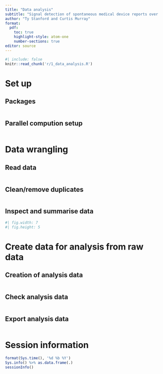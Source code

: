 ```yaml
---
title: "Data analysis"
subtitle: "Signal detection of spontaneous medical device reports over time"
author: "Ty Stanford and Curtis Murray"
format: 
  pdf:
    toc: true
    highlight-style: atom-one
    number-sections: true
editor: source
---
```



<!-- highlight-style supported themes: arrow, pygments, tango, espresso, zenburn, kate, monochrome, breezedark, haddock, atom-one, ayu, breeze, dracula, github, gruvbox, monokai, nord, oblivion, printing, radical, solarized, and vim. -->


```R
#| include: false
knitr::read_chunk('r/1_data_analysis.R')
```


\newpage

# Set up

## Packages


```R
```

## Parallel compution setup


```R
```


\newpage


# Data wrangling

## Read data


```R
```

## Clean/remove duplicates


```R
```



## Inspect and summarise data


```R
#| fig.width: 7
#| fig.height: 5
```

\newpage


# Create data for analysis from raw data

## Creation of analysis data


```R
```

## Check analysis data


```R
```

## Export analysis data


```R
```




\newpage

# Session information


```R
format(Sys.time(), '%d %b %Y')
Sys.info() %>% as.data.frame(.)
sessionInfo()
```





